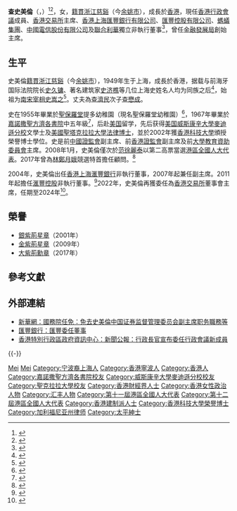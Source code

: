 {{not|史美}}
{{Infobox_officeholder
| honorific-prefix = [[尊敬的#香港|The Honourable]]
| name = 查史美倫
| native_name = Laura Cha Shih May-lung
| honorific-suffix = [[大紫荊勳章|GBM]] [[金紫荊星章|GBS]] [[太平紳士|JP]] 議員
| image  = 
| width = 
| office = [[香港行政會議成員列表|香港行政會議成員]]<br />{{small|非官守議員}}
| term_start = 2004年10月19日
| term_end = 2022年6月30日 
| predecessor= 
| successor= [[梁高美懿|梁高美懿]]
| appointed= [[董建華|董建華]]{{to}}[[曾蔭權|曾蔭權]]{{to}}<br>[[梁振英|梁振英]]{{to}}[[林鄭月娥|林鄭月娥]]
| office1 = [[金融發展局|金融發展局]]主席
| term_start1= 2013年1月17日
| term_end1 = 2021年1月16日
| predecessor1= ''首任''
| successor1= [[李律仁|李律仁]]
| nationality = {{CHN-HKG}} 
| birthname = 史美倫
| birth_date = {{birth_date_and_age|1949|12|05}}
| spouse = [[查懋成|查懋成]]
| nickname = 查死你們 <ref>[http://orientaldaily.on.cc/cnt/news/20110625/00176_012.html 「查死你們」公私職兩忙] {{Wayback|url=http://orientaldaily.on.cc/cnt/news/20110625/00176_012.html |date=20170525213446 }} 「查死你們」公私職兩忙</ref>
| birth_place ={{PRC}}[[上海市|上海市]]
}}
'''查史美倫'''{{大紫荊}}{{GBSHK}}{{JP}}（{{lang-en|Laura Cha Shih May-lung}}，{{bd|1949年|12月5日|catIdx=S史}}）<ref>{{cite web |title=Appointment of Mrs Laura May Lung Cha as a director |url=https://find-and-update.company-information.service.gov.uk/company/00617987/filing-history/MzAzMzYwMDY4M2FkaXF6a2N4/document?format=pdf&download=0 |publisher=Companies House |accessdate=2021-01-28 |date=2011-03-10}}</ref><ref>{{Cite web |url=http://paper.wenweipo.com/2008/01/21/HK0801210041.htm |title=〈港區第十一屆全國人代候選人名單〉。《文匯報》。2008年1月21日。 |accessdate=2008年11月15日 |archive-date=2008年9月27日 |archive-url=https://web.archive.org/web/20080927162456/http://paper.wenweipo.com/2008/01/21/HK0801210041.htm |dead-url=no }}</ref>，女，[[籍貫|籍貫]][[浙江省_(中華民國)|浙江]][[慈谿縣|慈谿]]（今[[余姚市|余姚市]]），成長於[[香港|香港]]，現任[[香港行政會議|香港行政會議]]成員、[[香港交易所|香港交易所]]主席、[[香港上海匯豐銀行有限公司|香港上海匯豐銀行有限公司]]、[[匯豐控股有限公司|匯豐控股有限公司]]、[[螞蟻集團|螞蟻集團]]、[[中國電信股份有限公司|中國電信股份有限公司]]及[[聯合利華|聯合利華]]獨立非執行董事<ref>{{Cite web |url=http://www.hkexnews.hk/listedco/listconews/SEHK/2018/0212/LTN20180212390_C.pdf |title=董事變動 香港交易及結算所有限公司 2018年2月12日 |accessdate=2018年4月25日 |archive-date=2018年4月25日 |archive-url=https://web.archive.org/web/20180425183831/http://www.hkexnews.hk/listedco/listconews/SEHK/2018/0212/LTN20180212390_C.pdf |dead-url=no }}</ref>，曾任[[金融發展局|金融發展局]]創始主席。

== 生平 ==
史美倫[[籍貫|籍貫]][[浙江省_(中華民國)|浙江]][[慈谿縣|慈谿]]（今[[余姚市|余姚市]]），1949年生于上海，成長於香港，据载与前海牙国际法院院长[[史久镛|史久镛]]、著名建筑家[[史济樵|史济樵]]等几位上海史姓名人均为同族之后<ref>{{cite book |title=《董浩雲日記: 1948-1982》|author=董浩云  |date=2007年6月1日 |location=香港 |page=315 |isbn=9787108027276 |publisher=生活·读书·新知三联书店}}</ref>，始祖为[[南宋|南宋]][[宰相|宰相]][[史嵩之|史嵩之]]<ref>{{cite web|url=http://epaper.gmw.cn/gmrb/html/2012-04/14/nw.D110000gmrb_20120414_5-04.htm |title=余姚发掘确认南宋丞相史嵩之夫妇墓 |publisher=光明网 |author=光明日报 |date=2012年4月14日 |accessdate= |archive-date=2020-06-23|archive-url=https://web.archive.org/web/20200623044635/http://epaper.gmw.cn/gmrb/html/2012-04/14/nw.D110000gmrb_20120414_5-04.htm|dead-url=no}}</ref>。丈夫為[[查濟民|查濟民]]次子[[查懋成|查懋成]]。

史在1955年畢業於[[聖保羅堂|聖保羅堂]]提多幼稚園（現名聖保羅堂幼稚園）<ref>{{cite news |title=提多·兒童樂園·培道·諸聖堂 許多小朋友畢業了 |url=https://mmis.hkpl.gov.hk/coverpage/-/coverpage/view?_coverpage_WAR_mmisportalportlet_hsf=%E7%95%A2%E6%A5%AD%E5%85%B8%E7%A6%AE&_coverpage_WAR_mmisportalportlet_actual_q=%28%20verbatim_dc.collection%3A%28%22Old%5C%20HK%5C%20Newspapers%22%29%20%29%20AND+%28%20%28%20allTermsMandatory%3A%28true%29%20OR+all_dc.title%3A%28%E7%95%A2%E6%A5%AD%E5%85%B8%E7%A6%AE%29%20OR+all_dc.creator%3A%28%E7%95%A2%E6%A5%AD%E5%85%B8%E7%A6%AE%29%20OR+all_dc.contributor%3A%28%E7%95%A2%E6%A5%AD%E5%85%B8%E7%A6%AE%29%20OR+all_dc.subject%3A%28%E7%95%A2%E6%A5%AD%E5%85%B8%E7%A6%AE%29%20OR+fulltext%3A%28%E7%95%A2%E6%A5%AD%E5%85%B8%E7%A6%AE%29%20OR+all_dc.description%3A%28%E7%95%A2%E6%A5%AD%E5%85%B8%E7%A6%AE%29%20%29%20%29&_coverpage_WAR_mmisportalportlet_sort_field=dc.publicationdate_bsort&p_r_p_-1078056564_c=QF757YsWv5%2FH7zGe%2FKF%2BFJqk2ghBhpw%2B&_coverpage_WAR_mmisportalportlet_o=361&_coverpage_WAR_mmisportalportlet_sort_order=desc&_coverpage_WAR_mmisportalportlet_filter=dc.publicationdate_dt%3A%5B1950-01-01T00%3A00%3A00Z+TO+1959-12-31T15%3A59%3A59Z%5D |page=10 |language= |publisher=華僑日報 | date=1955-07-16 |accessdate=2022-04-19 |quote= }}</ref>，1967年畢業於[[嘉諾撒聖方濟各書院|嘉諾撒聖方濟各書院]]中五年級<ref>{{cite news | title=英中會考放榜 | url=https://mmis.hkpl.gov.hk/coverpage/-/coverpage/view?_coverpage_WAR_mmisportalportlet_hsf=%E8%8B%B1%E6%96%87%E4%B8%AD%E5%AD%B8%E6%9C%83%E6%94%B7&_coverpage_WAR_mmisportalportlet_actual_q=%28%20verbatim_dc.collection%3A%28%22Old%5C%20HK%5C%20Newspapers%22%29%20%29%20AND+%28%20%28%20allTermsMandatory%3A%28true%29%20OR+all_dc.title%3A%28%E8%8B%B1%E6%96%87%E4%B8%AD%E5%AD%B8%E6%9C%83%E6%94%B7%29%20OR+all_dc.creator%3A%28%E8%8B%B1%E6%96%87%E4%B8%AD%E5%AD%B8%E6%9C%83%E6%94%B7%29%20OR+all_dc.contributor%3A%28%E8%8B%B1%E6%96%87%E4%B8%AD%E5%AD%B8%E6%9C%83%E6%94%B7%29%20OR+all_dc.subject%3A%28%E8%8B%B1%E6%96%87%E4%B8%AD%E5%AD%B8%E6%9C%83%E6%94%B7%29%20OR+fulltext%3A%28%E8%8B%B1%E6%96%87%E4%B8%AD%E5%AD%B8%E6%9C%83%E6%94%B7%29%20OR+all_dc.description%3A%28%E8%8B%B1%E6%96%87%E4%B8%AD%E5%AD%B8%E6%9C%83%E6%94%B7%29%20%29%20%29&_coverpage_WAR_mmisportalportlet_sort_field=dc.publicationdate_bsort&p_r_p_-1078056564_c=QF757YsWv5%2BxN104DIEAyedUndlVBtoC&_coverpage_WAR_mmisportalportlet_o=93&_coverpage_WAR_mmisportalportlet_sort_order=desc&_coverpage_WAR_mmisportalportlet_filter=dc.publicationdate_dt%3A%5B1960-01-01T00%3A00%3A00Z+TO+1969-12-31T15%3A59%3A59Z%5D | page=9 | publisher=香港工商日報 | date=1967-08-22 | accessdate=2021-11-22 |quote= |archive-date=2021-11-21|archive-url=https://web.archive.org/web/20211121140958/https://mmis.hkpl.gov.hk/coverpage/-/coverpage/view?_coverpage_WAR_mmisportalportlet_hsf=%E8%8B%B1%E6%96%87%E4%B8%AD%E5%AD%B8%E6%9C%83%E6%94%B7&_coverpage_WAR_mmisportalportlet_actual_q=(%20verbatim_dc.collection:(%22Old%5C%20HK%5C%20Newspapers%22)%20)%20AND+(%20(%20allTermsMandatory:(true)%20OR+all_dc.title:(%E8%8B%B1%E6%96%87%E4%B8%AD%E5%AD%B8%E6%9C%83%E6%94%B7)%20OR+all_dc.creator:(%E8%8B%B1%E6%96%87%E4%B8%AD%E5%AD%B8%E6%9C%83%E6%94%B7)%20OR+all_dc.contributor:(%E8%8B%B1%E6%96%87%E4%B8%AD%E5%AD%B8%E6%9C%83%E6%94%B7)%20OR+all_dc.subject:(%E8%8B%B1%E6%96%87%E4%B8%AD%E5%AD%B8%E6%9C%83%E6%94%B7)%20OR+fulltext:(%E8%8B%B1%E6%96%87%E4%B8%AD%E5%AD%B8%E6%9C%83%E6%94%B7)%20OR+all_dc.description:(%E8%8B%B1%E6%96%87%E4%B8%AD%E5%AD%B8%E6%9C%83%E6%94%B7)%20)%20)&_coverpage_WAR_mmisportalportlet_sort_field=dc.publicationdate_bsort&p_r_p_-1078056564_c=QF757YsWv5%2BxN104DIEAyedUndlVBtoC&_coverpage_WAR_mmisportalportlet_o=93&_coverpage_WAR_mmisportalportlet_sort_order=desc&_coverpage_WAR_mmisportalportlet_filter=dc.publicationdate_dt:%5B1960-01-01T00:00:00Z+TO+1969-12-31T15:59:59Z%5D|dead-url=no}}</ref>，后赴[[美国|美国]]留学，先后获得[[美国|美国]][[威斯康辛大學麥迪遜分校|威斯康辛大學麥迪遜分校]]文學士及[[美國|美國]][[聖塔克拉拉大學|聖塔克拉拉大學]][[法律博士|法律博士]]，並於2002年獲[[香港科技大學|香港科技大學]]頒授榮譽博士學位。史是前[[中國證監會|中國證監會]]副主席、前[[香港證券及期貨事務監察委員會|香港證監會]]副主席及前[[大學教育資助委員會|大學教育資助委員會]]主席。2008年1月，史美倫僅次於[[范徐麗泰|范徐麗泰]]以第二高票當選[[港區全國人大代表|港區全國人大代表]]。2017年曾為[[林鄭月娥|林鄭月娥]]競選特首擔任顧問。<ref>{{cite journal |author1=梁佩均|author2=李育明|author3=林金展|author4=詹震寰|url=https://tvb4life.pixnet.net/blog/post/222409000-54%e5%84%84-%e6%94%bf%e5%ba%9c%e8%b7%aa%e8%bf%aa%e5%a3%ab%e5%b0%bc%e9%ac%86%e7%b6%81-%e6%84%9b%e5%9c%8b%e5%ae%b6%e6%97%8f%e5%a4%a7%e8%b4%8f%e5%ae%b6-%e5%a3%b9%e5%91%a8|title=54億　政府跪迪士尼鬆綁　愛國家族大贏家 |date=2017-05-11 |accessdate= |journal=壹周刊 |issue=1418期 |archive-date=2020-09-23|archive-url=https://web.archive.org/web/20200923204328/https://tvb4life.pixnet.net/blog/post/222409000-54%e5%84%84-%e6%94%bf%e5%ba%9c%e8%b7%aa%e8%bf%aa%e5%a3%ab%e5%b0%bc%e9%ac%86%e7%b6%81-%e6%84%9b%e5%9c%8b%e5%ae%b6%e6%97%8f%e5%a4%a7%e8%b4%8f%e5%ae%b6-%e5%a3%b9%e5%91%a8|dead-url=no}}</ref>

2004年，史美倫出任[[香港上海滙豐銀行|香港上海滙豐銀行]]非執行董事，2007年起兼任副主席。2011年起擔任[[滙豐控股|滙豐控股]]非執行董事。<ref>{{Cite web|author=文顥宗|url=https://www.hk01.com/%E8%B2%A1%E7%B6%93%E5%BF%AB%E8%A8%8A/407014/%E5%8F%B2%E7%BE%8E%E5%80%AB%E7%8D%B2%E5%A7%94%E4%BB%BB%E7%82%BA%E6%BB%99%E8%B1%90%E9%8A%80%E8%A1%8C%E9%9D%9E%E5%9F%B7%E8%A1%8C%E4%B8%BB%E5%B8%AD-%E5%8D%B3%E6%97%A5%E7%94%9F%E6%95%88|title=史美倫獲委任為滙豐銀行非執行主席　即日生效|date=2019-12-06|accessdate=|work=香港01|archive-date=2022-05-17|archive-url=https://web.archive.org/web/20220517014426/https://www.hk01.com/%E8%B2%A1%E7%B6%93%E5%BF%AB%E8%A8%8A/407014/%E5%8F%B2%E7%BE%8E%E5%80%AB%E7%8D%B2%E5%A7%94%E4%BB%BB%E7%82%BA%E6%BB%99%E8%B1%90%E9%8A%80%E8%A1%8C%E9%9D%9E%E5%9F%B7%E8%A1%8C%E4%B8%BB%E5%B8%AD-%E5%8D%B3%E6%97%A5%E7%94%9F%E6%95%88}}</ref>2022年，史美倫再獲委任為[[香港交易所|香港交易所]]董事會主席，任期至2024年<ref>{{Cite web|url=https://news.rthk.hk/rthk/ch/component/k2/1634499-20220218.htm|title= 政府再委任史美倫、洪丕正和周胡慕芳出任港交所董事 |date=2022-02-18|work=香港電台|accessdate= |archive-date=2022-02-18|archive-url=https://web.archive.org/web/20220218120434/https://news.rthk.hk/rthk/ch/component/k2/1634499-20220218.htm|dead-url=no}}</ref>。

== 榮譽 ==
* [[銀紫荊星章|銀紫荊星章]]（2001年）
* [[金紫荊星章|金紫荊星章]]（2009年）
* [[大紫荊勳章|大紫荊勳章]]（2017年）

== 參考文獻 ==
{{reflist|2}}

== 外部連結 ==
* [http://news.xinhuanet.com/fortune/2004-09/14/content_1976635.htm 新華網：國務院任免：免去史美倫中国证券监督管理委员会副主席职务職務等]{{Wayback|url=http://news.xinhuanet.com/fortune/2004-09/14/content_1976635.htm |date=20111018210512 }}
* [https://web.archive.org/web/20041118211450/http://www.hsbc.com.hk/hk/chinese/aboutus/press/content/04oct03a.htm 匯豐銀行：匯豐委任董事]
* [http://www.info.gov.hk/gia/general/200410/12/1012174.htm 香港特別行政區政府資訊中心：新聞公報：行政長官宣布委任行政會議新成員]{{Wayback|url=http://www.info.gov.hk/gia/general/200410/12/1012174.htm |date=20041023102055 }}

{{-}}
{{start box}}
{{s-bus}}
{{s-before|[[周松崗|周松崗]]}}
{{s-title|[[香港交易及結算所有限公司|香港交易及結算所有限公司]][[董事會主席|董事會主席]]|2018年—}}
{{s-inc}}
{{end box}}

{{香港行政會議成員}}
{{汇丰集团}}
{{大紫荊勳章}}
{{中华海外联谊会第三届理事会}}

{{Authority control}}
{{DEFAULTSORT:Shi史}}
[[Category:史姓|Mei]]
[[Category:余姚史氏|Mei]]
[[Category:宁波裔上海人|Category:宁波裔上海人]]
[[Category:香港寧波人|Category:香港寧波人]]
[[Category:香港人|Category:香港人]]
[[Category:嘉諾撒聖方濟各書院校友|Category:嘉諾撒聖方濟各書院校友]]
[[Category:威斯康辛大學麥迪遜分校校友|Category:威斯康辛大學麥迪遜分校校友]]
[[Category:聖克拉拉大學校友|Category:聖克拉拉大學校友]]
[[Category:香港財經界人士|Category:香港財經界人士]]
[[Category:香港女性政治人物|Category:香港女性政治人物]]
[[Category:汇丰人物|Category:汇丰人物]]
[[Category:第十一屆港區全國人大代表|Category:第十一屆港區全國人大代表]]
[[Category:第十二屆港區全國人大代表|Category:第十二屆港區全國人大代表]]
[[Category:香港建制派人士|Category:香港建制派人士]]
[[Category:香港科技大學榮譽博士|Category:香港科技大學榮譽博士]]
[[Category:加利福尼亚州律师|Category:加利福尼亚州律师]]
[[Category:太平紳士|Category:太平紳士]]